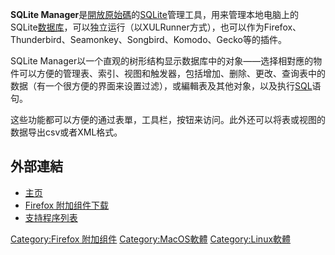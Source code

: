 {{noteTA
|G1=IT
|2=zh-hans:关系模型; zh-hant:關聯模型;
|3=zh-hans:关系; zh-hant:關聯;
|4=zh-hans:数据; zh-hant:資料;
}}

'''SQLite Manager'''是[[開放原始碼|開放原始碼]]的[[SQLite|SQLite]]管理工具，用来管理本地电脑上的SQLite[[数据库|数据库]]，可以独立运行（以XULRunner方式），也可以作为Firefox、Thunderbird、Seamonkey、Songbird、Komodo、Gecko等的插件。

SQLite Manager以一个直观的树形结构显示数据库中的对象——选择相對應的物件可以方便的管理表、索引、视图和触发器，包括增加、删除、更改、查询表中的数据（有一个很方便的界面来设置过滤），或編輯表及其他对象，以及执行[[SQL|SQL]]语句。

这些功能都可以方便的通过表單，工具栏，按钮来访问。此外还可以将表或视图的数据导出csv或者XML格式。

==外部連結==
*[https://web.archive.org/web/20080820090134/http://sqlite-manager.googlecode.com/ 主页]
*[https://addons.mozilla.org/firefox/addon/5817 Firefox 附加组件下载]{{Dead link|date=2019年10月 |bot=InternetArchiveBot |fix-attempted=yes }}
*[http://code.google.com/p/sqlite-manager/wiki/SupportedApplications 支持程序列表]{{Wayback|url=http://code.google.com/p/sqlite-manager/wiki/SupportedApplications |date=20100211133109 }}
{{software-stub}}

[[Category:Firefox_附加组件|Category:Firefox 附加组件]]
[[Category:MacOS軟體|Category:MacOS軟體]]
[[Category:Linux軟體|Category:Linux軟體]]